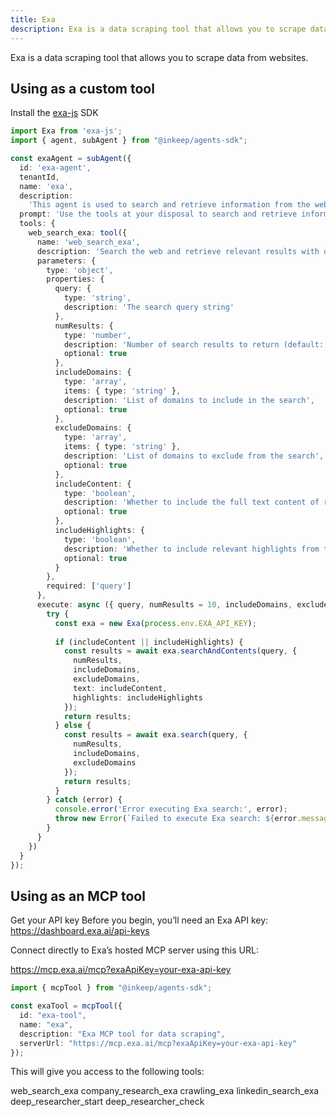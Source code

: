 ```yaml
---
title: Exa
description: Exa is a data scraping tool that allows you to scrape data from websites.
---
```


Exa is a data scraping tool that allows you to scrape data from websites.

## Using as a custom tool

Install the [exa-js](https://github.com/exa-labs/exa-js) SDK

```typescript
import Exa from 'exa-js';
import { agent, subAgent } from "@inkeep/agents-sdk";

const exaAgent = subAgent({
  id: 'exa-agent',
  tenantId,
  name: 'exa',
  description:
    'This agent is used to search and retrieve information from the web using Exa',
  prompt: 'Use the tools at your disposal to search and retrieve information from the web.',
  tools: {
    web_search_exa: tool({
      name: 'web_search_exa',
      description: 'Search the web and retrieve relevant results with optional content and highlights',
      parameters: {
        type: 'object',
        properties: {
          query: {
            type: 'string',
            description: 'The search query string'
          },
          numResults: {
            type: 'number',
            description: 'Number of search results to return (default: 10)',
            optional: true
          },
          includeDomains: {
            type: 'array',
            items: { type: 'string' },
            description: 'List of domains to include in the search',
            optional: true
          },
          excludeDomains: {
            type: 'array',
            items: { type: 'string' },
            description: 'List of domains to exclude from the search',
            optional: true
          },
          includeContent: {
            type: 'boolean',
            description: 'Whether to include the full text content of results',
            optional: true
          },
          includeHighlights: {
            type: 'boolean',
            description: 'Whether to include relevant highlights from the content',
            optional: true
          }
        },
        required: ['query']
      },
      execute: async ({ query, numResults = 10, includeDomains, excludeDomains, includeContent = false, includeHighlights = false }) => {
        try {
          const exa = new Exa(process.env.EXA_API_KEY);
          
          if (includeContent || includeHighlights) {
            const results = await exa.searchAndContents(query, {
              numResults,
              includeDomains,
              excludeDomains,
              text: includeContent,
              highlights: includeHighlights
            });
            return results;
          } else {
            const results = await exa.search(query, {
              numResults,
              includeDomains,
              excludeDomains
            });
            return results;
          }
        } catch (error) {
          console.error('Error executing Exa search:', error);
          throw new Error(`Failed to execute Exa search: ${error.message}`);
        }
      }
    })
  }
});
```

## Using as an MCP tool

Get your API key
Before you begin, you’ll need an Exa API key: https://dashboard.exa.ai/api-keys

Connect directly to Exa’s hosted MCP server using this URL:

https://mcp.exa.ai/mcp?exaApiKey=your-exa-api-key

```typescript
import { mcpTool } from "@inkeep/agents-sdk";

const exaTool = mcpTool({
  id: "exa-tool",  
  name: "exa",
  description: "Exa MCP tool for data scraping",
  serverUrl: "https://mcp.exa.ai/mcp?exaApiKey=your-exa-api-key"
});
```

This will give you access to the following tools:

web_search_exa
company_research_exa
crawling_exa
linkedin_search_exa
deep_researcher_start
deep_researcher_check
